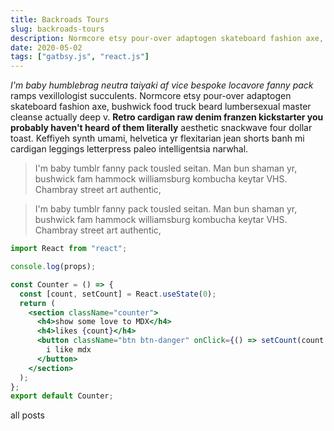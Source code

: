 ```yaml
---
title: Backroads Tours
slug: backroads-tours
description: Normcore etsy pour-over adaptogen skateboard fashion axe, bushwick food truck beard lumbersexual master cleanse actually deep
date: 2020-05-02
tags: ["gatbsy.js", "react.js"]
---
```



_I'm baby humblebrag neutra taiyaki af vice bespoke locavore fanny pack_ ramps vexillologist
succulents. Normcore etsy pour-over adaptogen skateboard fashion axe, bushwick food
truck beard lumbersexual master cleanse actually deep v. **Retro cardigan raw denim
franzen kickstarter you probably haven't heard of them literally** aesthetic snackwave
four dollar toast. Keffiyeh synth umami, helvetica yr flexitarian jean shorts banh
mi cardigan leggings letterpress paleo intelligentsia narwhal.

<blockquote>
  I'm baby tumblr fanny pack tousled seitan. Man bun shaman yr, bushwick fam
  hammock williamsburg kombucha keytar VHS. Chambray street art authentic,
</blockquote>

<blockquote display="info">
  I'm baby tumblr fanny pack tousled seitan. Man bun shaman yr, bushwick fam
  hammock williamsburg kombucha keytar VHS. Chambray street art authentic,
</blockquote>

```jsx
import React from "react";

console.log(props);

const Counter = () => {
  const [count, setCount] = React.useState(0);
  return (
    <section className="counter">
      <h4>show some love to MDX</h4>
      <h4>likes {count}</h4>
      <button className="btn btn-danger" onClick={() => setCount(count + 1)}>
        i like mdx
      </button>
    </section>
  );
};
export default Counter;
```

<Link to="/posts" className="btn center-btn">
  all posts
</Link>
